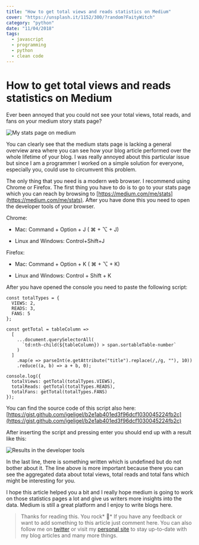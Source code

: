 ```yaml
---
title: "How to get total views and reads statistics on Medium"
cover: "https://unsplash.it/1152/300/?random?FaityWitch"
category: "python"
date: "11/04/2018"
tags:
  - javascript
  - programming
  - python
  - clean code
---
```


# How to get total views and reads statistics on Medium

Ever been annoyed that you could not see your total views, total reads, and fans on your medium story stats page?

![My stats page on medium](https://cdn-images-1.medium.com/max/2070/1*1duIPtJpRSKWFFo9BhavDA.png)

You can clearly see that the medium stats page is lacking a general overview area where you can see how your blog article performed over the whole lifetime of your blog. I was really annoyed about this particular issue but since I am a programmer I worked on a simple solution for everyone, especially you, could use to circumvent this problem.

The only thing that you need is a modern web browser. I recommend using Chrome or Firefox. The first thing you have to do is to go to your stats page which you can reach by browsing to [https://medium.com/me/stats](https://medium.com/me/stats). After you have done this you need to open the developer tools of your browser.

Chrome:

* Mac: Command + Option + J ( ⌘ + ⌥ + J)

* Linux and Windows: Control+Shift+J

Firefox:

* Mac: Command + Option + K ( ⌘ + ⌥ + K)

* Linux and Windows: Control + Shift + K

After you have opened the console you need to paste the following script:

```js{3}
const totalTypes = {
  VIEWS: 2,
  READS: 3,
  FANS: 5
};

const getTotal = tableColumn =>
  [
    ...document.querySelectorAll(
      `td:nth-child(${tableColumn}) > span.sortableTable-number`
    )
  ]
    .map(e => parseInt(e.getAttribute("title").replace(/,/g, ""), 10))
    .reduce((a, b) => a + b, 0);

console.log({
  totalViews: getTotal(totalTypes.VIEWS),
  totalReads: getTotal(totalTypes.READS),
  totalFans: getTotal(totalTypes.FANS)
});
```

You can find the source code of this script also here: [https://gist.github.com/igeligel/b2e1ab401ed3f96dcf1030045224fb2c](https://gist.github.com/igeligel/b2e1ab401ed3f96dcf1030045224fb2c)

After inserting the script and pressing enter you should end up with a result like this:

![Results in the developer tools](https://cdn-images-1.medium.com/max/2378/1*epKvQp0rJvPji1Xdt5h_WA.png)

In the last line, there is something written which is undefined but do not bother about it. The line above is more important because there you can see the aggregated data about total views, total reads and total fans which might be interesting for you.

I hope this article helped you a bit and I really hope medium is going to work on those statistics pages a lot and give us writers more insights into the data. Medium is still a great platform and I enjoy to write blogs here.
> Thanks for reading this. You rock* 🤘*
> If you have any feedback or want to add something to this article just comment here. You can also follow me on [twitter](https://twitter.com/kevinpeters_) or visit my [personal site](https://www.kevinpeters.net/) to stay up-to-date with my blog articles and many more things.
